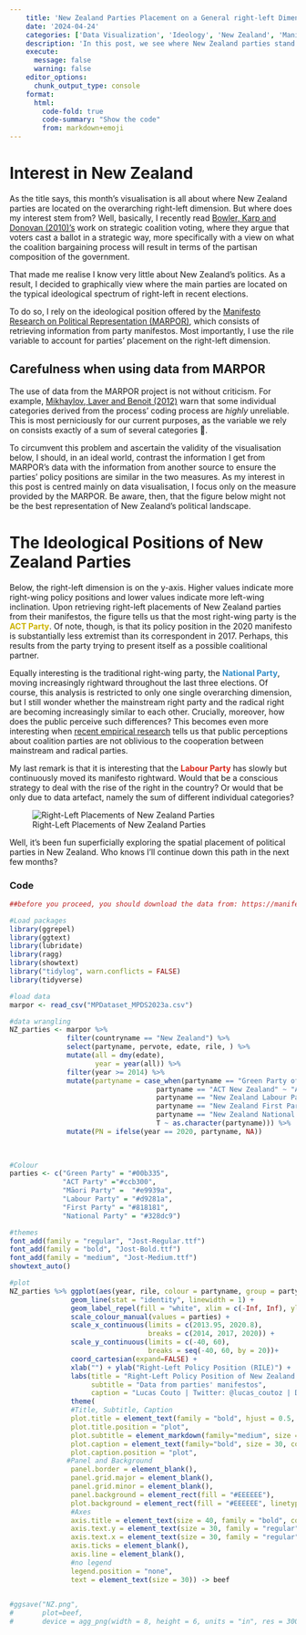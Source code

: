 ```yaml
---
    title: 'New Zealand Parties Placement on a General right-left Dimension'
    date: '2024-04-24'
    categories: ['Data Visualization', 'Ideology', 'New Zealand', 'Manifesto']
    description: 'In this post, we see where New Zealand parties stand on the right-left ideological scale'
    execute: 
      message: false
      warning: false
    editor_options: 
      chunk_output_type: console
    format:
      html:
        code-fold: true
        code-summary: "Show the code"
        from: markdown+emoji
---
```


# Interest in New Zealand

As the title says, this month's visualisation is all about where New Zealand parties are located on the overarching right-left dimension. But where does my interest stem from? Well, basically, I recently read [Bowler, Karp and Donovan (2010)'s](https://www.sciencedirect.com/science/article/abs/pii/S0261379410000132) work on strategic coalition voting, where they argue that voters cast a ballot in a strategic way, more specifically with a view on what the coalition bargaining process will result in terms of the partisan composition of the government. 

That made me realise I know very little about New Zealand's politics. As a result, I decided to graphically view where the main parties are located on the typical ideological spectrum of right-left in recent elections.

To do so, I rely on the ideological position offered by the [Manifesto Research on Political Representation (MARPOR)](https://manifesto-project.wzb.eu/information/documents/information), which consists of retrieving information from party manifestos. Most importantly, I use the rile variable to account for parties' placement on the right-left dimension. 

::: {.callout-warning}
## Carefulness when using data from MARPOR

The use of data from the MARPOR project is not without criticism. For example, [Mikhaylov, Laver and Benoit (2012)](https://www.cambridge.org/core/journals/political-analysis/article/coder-reliability-and-misclassification-in-the-human-coding-of-party-manifestos/145AC6C390225AB29DA0BBA99038E796) warn that some individual categories derived from the process' coding process are *highly* unreliable. This is most perniciously for our current purposes, as the variable we rely on consists exactly of a sum of several categories 🥶.

To circumvent this problem and ascertain the validity of the visualisation below, I should, in an ideal world, contrast the information I get from MARPOR's data with the information from another source to ensure the parties' policy positions are similar in the two measures. As my interest in this post is centred mainly on data visualisation, I focus only on the measure provided by the MARPOR. Be aware, then, that the figure below might not be the best representation of New Zealand's political landscape.
:::

# The Ideological Positions of New Zealand Parties
Below, the right-left dimension is on the y-axis. Higher values indicate more right-wing policy positions and lower values indicate more left-wing inclination. Upon retrieving right-left placements of New Zealand parties from their manifestos, the figure tells us that the most right-wing party is the **<span style='color:#ccb300'>ACT Party</span>**. Of note, though, is that its policy position in the 2020 manifesto is substantially less extremist than its correspondent in 2017. Perhaps, this results from the party trying to present itself as a possible coalitional partner. 

Equally interesting is the traditional right-wing party, the **<span style='color:#328dc9'>National Party</span>**, moving increasingly rightward throughout the last three elections. Of course, this analysis is restricted to only one single overarching dimension, but I still wonder whether the mainstream right party and the radical right are becoming increasingly similar to each other. Crucially, moreover, how does the public perceive such differences? This becomes even more interesting when [recent empirical research](https://www.researchgate.net/publication/347355108_Mainstream_Sell-Outs_How_Collaboration_with_the_Radical_Right_Changes_Perceptions_of_Party_Positions_on_Immigration) tells us that public perceptions about coalition parties are not oblivious to the cooperation between mainstream and radical parties.

My last remark is that it is interesting that the **<span style='color:#d9281a'>Labour Party</span>** has slowly but continuously moved its manifesto rightward. Would that be a conscious strategy to deal with the rise of the right in the country? Or would that be only due to data artefact, namely the sum of different individual categories?

![Right-Left Placements of New Zealand Parties](NZ.png)

Well, it's been fun superficially exploring the spatial placement of political parties in New Zealand. Who knows I'll continue down this path in the next few months?

### Code

```r
##before you proceed, you should download the data from: https://manifesto-project.wzb.eu/datasets

#Load packages
library(ggrepel)
library(ggtext)
library(lubridate)
library(ragg)
library(showtext)
library("tidylog", warn.conflicts = FALSE)
library(tidyverse)

#load data
marpor <- read_csv("MPDataset_MPDS2023a.csv")

#data wrangling
NZ_parties <- marpor %>%
              filter(countryname == "New Zealand") %>%
              select(partyname, pervote, edate, rile, ) %>%
              mutate(all = dmy(edate),
                     year = year(all)) %>%
              filter(year >= 2014) %>%
              mutate(partyname = case_when(partyname == "Green Party of Aotearoa New Zealand" ~ "Green Party",
                                    partyname == "ACT New Zealand" ~ "ACT Party",
                                    partyname == "New Zealand Labour Party" ~ "Labour Party",
                                    partyname == "New Zealand First Party" ~ "First Party",
                                    partyname == "New Zealand National Party" ~ "National Party",
                                    T ~ as.character(partyname))) %>%
              mutate(PN = ifelse(year == 2020, partyname, NA))
  
              

#Colour
parties <- c("Green Party" = "#00b335",
             "ACT Party" ="#ccb300",
             "Māori Party" =  "#e9939a",
             "Labour Party" = "#d9281a",
             "First Party" = "#818181",
             "National Party" = "#328dc9")

#themes
font_add(family = "regular", "Jost-Regular.ttf")
font_add(family = "bold", "Jost-Bold.ttf")
font_add(family = "medium", "Jost-Medium.ttf")
showtext_auto() 

#plot
NZ_parties %>% ggplot(aes(year, rile, colour = partyname, group = partyname, label = PN)) +
               geom_line(stat = "identity", linewidth = 1) +
               geom_label_repel(fill = "white", xlim = c(-Inf, Inf), ylim = c(-Inf, Inf+0.05), family = "regular", size = 12) +
               scale_colour_manual(values = parties) +
               scale_x_continuous(limits = c(2013.95, 2020.8),
                                  breaks = c(2014, 2017, 2020)) +
               scale_y_continuous(limits = c(-40, 60),
                                  breaks = seq(-40, 60, by = 20))+
               coord_cartesian(expand=FALSE) +
               xlab("") + ylab("Right-Left Policy Position (RILE)") + 
               labs(title = "Right-Left Policy Position of New Zealand's Parties",
                    subtitle = "Data from parties' manifestos",
                    caption = "Lucas Couto | Twitter: @lucas_coutoz | Data: MARPOR (2023a)") +
               theme(
               #Title, Subtitle, Caption
               plot.title = element_text(family = "bold", hjust = 0.5, vjust = 0.5, size = 45, color = "black"),
               plot.title.position = "plot",
               plot.subtitle = element_markdown(family="medium", size = 40, hjust = 0.5, color = "black"),
               plot.caption = element_text(family="bold", size = 30, color = "black", hjust = 1),
               plot.caption.position = "plot",
              #Panel and Background
               panel.border = element_blank(),
               panel.grid.major = element_blank(),
               panel.grid.minor = element_blank(),
               panel.background = element_rect(fill = "#EEEEEE"),
               plot.background = element_rect(fill = "#EEEEEE", linetype = 'blank'),
               #Axes
               axis.title = element_text(size = 40, family = "bold", color = "black"),
               axis.text.y = element_text(size = 30, family = "regular", color = "black"),
               axis.text.x = element_text(size = 30, family = "regular", color = "black"),
               axis.ticks = element_blank(),
               axis.line = element_blank(),
               #no legend
               legend.position = "none",
               text = element_text(size = 30)) -> beef
        

#ggsave("NZ.png",
#       plot=beef,
#       device = agg_png(width = 8, height = 6, units = "in", res = 300))  


```



